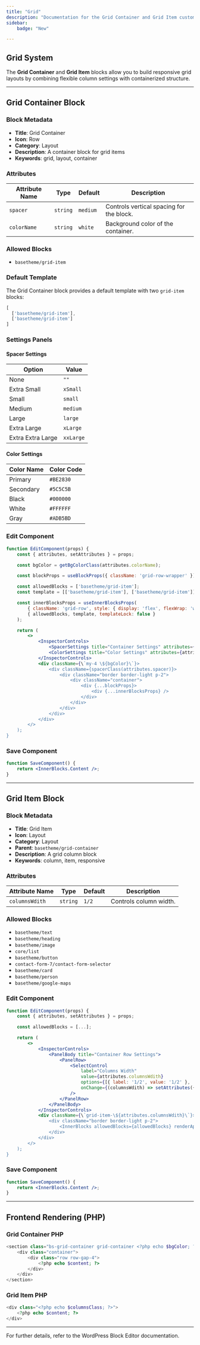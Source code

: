 ```yaml
---
title: "Grid"
description: "Documentation for the Grid Container and Grid Item custom WordPress blocks."
sidebar:
    badge: "New"

---
```




<Container />

## Grid System

The **Grid Container** and **Grid Item** blocks allow you to build responsive grid layouts by combining flexible column settings with containerized structure.

---

## Grid Container Block

### Block Metadata

- **Title**: Grid Container
- **Icon**: Row
- **Category**: Layout
- **Description**: A container block for grid items
- **Keywords**: grid, layout, container

### Attributes

| Attribute Name | Type     | Default   | Description                                 |
|----------------|----------|-----------|---------------------------------------------|
| `spacer`       | `string` | `medium`  | Controls vertical spacing for the block.    |
| `colorName`    | `string` | `white`   | Background color of the container.          |

### Allowed Blocks

- `basetheme/grid-item`

### Default Template

The Grid Container block provides a default template with two `grid-item` blocks:

```js
[
  ['basetheme/grid-item'],
  ['basetheme/grid-item']
]
```

### Settings Panels

#### Spacer Settings

| Option         | Value     |
|----------------|-----------|
| None           | `""`      |
| Extra Small    | `xSmall`  |
| Small          | `small`   |
| Medium         | `medium`  |
| Large          | `large`   |
| Extra Large    | `xLarge`  |
| Extra Extra Large | `xxLarge` |

#### Color Settings

| Color Name | Color Code |
|------------|------------|
| Primary    | `#BE2830`  |
| Secondary  | `#5C5C5B`  |
| Black      | `#000000`  |
| White      | `#FFFFFF`  |
| Gray       | `#ADB5BD`  |

### Edit Component

```jsx
function EditComponent(props) {
    const { attributes, setAttributes } = props;

    const bgColor = getBgColorClass(attributes.colorName);

    const blockProps = useBlockProps({ className: 'grid-row-wrapper' });

    const allowedBlocks = ['basetheme/grid-item'];
    const template = [['basetheme/grid-item'], ['basetheme/grid-item']];

    const innerBlocksProps = useInnerBlocksProps(
        { className: 'grid-row', style: { display: 'flex', flexWrap: 'wrap', alignItems: 'flex-start' } },
        { allowedBlocks, template, templateLock: false }
    );

    return (
        <>
            <InspectorControls>
                <SpacerSettings title="Container Settings" attributes={attributes} setAttributes={setAttributes} />
                <ColorSettings title="Color Settings" attributes={attributes} setAttributes={setAttributes} />
            </InspectorControls>
            <div className={\`my-4 \${bgColor}\`}>
                <div className={spacerClass(attributes.spacer)}>
                    <div className="border border-light p-2">
                        <div className="container">
                            <div {...blockProps}>
                                <div {...innerBlocksProps} />
                            </div>
                        </div>
                    </div>
                </div>
            </div>
        </>
    );
}
```

### Save Component

```jsx
function SaveComponent() {
    return <InnerBlocks.Content />;
}
```

---

## Grid Item Block

### Block Metadata

- **Title**: Grid Item
- **Icon**: Layout
- **Category**: Layout
- **Parent**: `basetheme/grid-container`
- **Description**: A grid column block
- **Keywords**: column, item, responsive

### Attributes

| Attribute Name  | Type     | Default | Description                    |
|-----------------|----------|---------|--------------------------------|
| `columnsWdith`  | `string` | `1/2`   | Controls column width.         |

### Allowed Blocks

- `basetheme/text`
- `basetheme/heading`
- `basetheme/image`
- `core/list`
- `basetheme/button`
- `contact-form-7/contact-form-selector`
- `basetheme/card`
- `basetheme/person`
- `basetheme/google-maps`

### Edit Component

```jsx
function EditComponent(props) {
    const { attributes, setAttributes } = props;

    const allowedBlocks = [...];

    return (
        <>
            <InspectorControls>
                <PanelBody title="Container Row Settings">
                    <PanelRow>
                        <SelectControl
                            label="Columns Width"
                            value={attributes.columnsWdith}
                            options={[{ label: '1/2', value: '1/2' }, ...]}
                            onChange={(columnsWdith) => setAttributes({ columnsWdith })}
                        />
                    </PanelRow>
                </PanelBody>
            </InspectorControls>
            <div className={\`grid-item-\${attributes.columnsWdith}\`}>
                <div className="border border-light p-2">
                    <InnerBlocks allowedBlocks={allowedBlocks} renderAppender={InnerBlocks.ButtonBlockAppender} />
                </div>
            </div>
        </>
    );
}
```

### Save Component

```jsx
function SaveComponent() {
    return <InnerBlocks.Content />;
}
```

---

## Frontend Rendering (PHP)

### Grid Container PHP

```php
<section class="bs-grid-container grid-container <?php echo $bgColor; ?> <?php echo $spacer; ?>">
    <div class="container">
        <div class="row row-gap-4">
            <?php echo $content; ?>
        </div>
    </div>
</section>
```

### Grid Item PHP

```php
<div class="<?php echo $columnsClass; ?>">
    <?php echo $content; ?>
</div>
```

---

For further details, refer to the WordPress Block Editor documentation.
